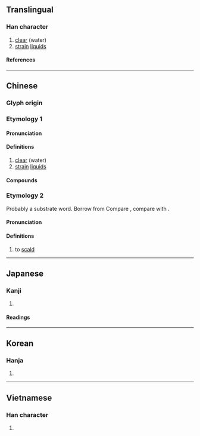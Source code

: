 {{also|渌}}
{{character info}}
==Translingual==

===Han character===
{{Han char|rn=85|rad=水|as=08|sn=11|four=37132|canj=EVNE|ids=⿰氵彔}}

# [[clear]] (water)
# [[strain]] [[liquid]]s

====References====
{{Han ref|kx=0630.240|dkj=17666|dj=1033.040|hdz=31664.030|uh=6DE5}}

----

==Chinese==

===Glyph origin===

===Etymology 1===
{{Han etym}}
{{zh-forms|s=渌}}

====Pronunciation====
{{zh-pron
|m=lù
|c=luk6
|mn=le̍k
|mc=y
|oc=y
|cat=a,n,v
}}

====Definitions====
{{zh-hanzi}}

# [[clear]] (water)
# [[strain]] [[liquid]]s

====Compounds====
{{zh-der|水淥淥的|波波淥淥|淘淥|淥水|淥淥|淥老|淥蟻|酃淥}}

===Etymology 2===
{{zh-forms|alt=熝}}

Probably a {{der|yue|qfa-tak}} substrate word. Borrow from Compare  {{cog|th|ลวก||to scald}}, compare with {{cog|za|log||to scald}}.

====Pronunciation====
{{zh-pron
|c=luk6
|c-t=luuk5
|h=pfs=lu̍k;gd=lug6
|cat=
}}

====Definitions====
{{zh-hanzi}} {{tlb|zh|Cantonese|Hakka}}

# to [[scald]]

----

==Japanese==

===Kanji===
{{ja-kanji|grade=|rs=水08}}

# {{rfdef|ja|sort=水08}}

====Readings====
{{ja-readings
|on=ろく, りょく
|kun=こす
}}

----

==Korean==

===Hanja===
{{ko-hanja|hangeul=[[록]]>[[녹]]|eumhun=|rv=rok>nok|mr=rok>nok|y=lok>nok}}

# {{rfdef|ko|sort=水08}}

----

==Vietnamese==

===Han character===
{{vi-readings|rs=水08|reading=lóc}}

# {{rfdef|vi|sort=水08}}